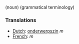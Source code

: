 (noun) (grammatical terminology)

===Translations===
*[[Dutch]]: [[onderwerpszin]] ''m''
*[[French]]: [[]] ''m''